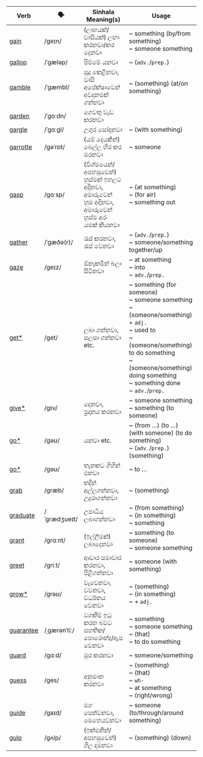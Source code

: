 | Verb                                                          | 🗣️           | Sinhala Meaning(s)                                                                                       | Usage                                                                                                                                                                                                                            |
| ------------------------------------------------------------- | ------------ | -------------------------------------------------------------------------------------------------------- | -------------------------------------------------------------------------------------------------------------------------------------------------------------------------------------------------------------------------------- |
| <a href="/essential-verbs/g/examples#gain">gain</a>           | /ɡeɪn/       | (ලාභයක්/වාසියක්) ලඟා කරනවා/කර දෙනවා                                                                      | ~ something (by/from something)<br/>~ someone something                                                                                                                                                                          |
| <a href="/essential-verbs/g/examples#gallop">gallop</a>       | /ˈɡæləp/     | පිම්මේ යනවා                                                                                              | ~ (`adv.`/`prep.`)                                                                                                                                                                                                               |
| <a href="/essential-verbs/g/examples#gamble">gamble</a>       | /ˈɡæmbl/     | සූදු කෙළිනවා,<br/>වාසි අපේක්ෂාවෙන් අවදානමක් ගන්නවා                                                       | ~ (something) (at/on something)                                                                                                                                                                                                  |
| <a href="/essential-verbs/g/examples#garden">garden</a>       | /ˈɡɑːdn/     | ගෙවතු වැඩ කරනවා                                                                                          |                                                                                                                                                                                                                                  |
| <a href="/essential-verbs/g/examples#gargle">gargle</a>       | /ˈɡɑːɡl/     | උගුර සෝදනවා                                                                                              | ~ (with something)                                                                                                                                                                                                               |
| <a href="/essential-verbs/g/examples#garrotte">garrotte</a>   | /ɡəˈrɒt/     | (යම් දෙයකින්) බෙල්ල හිර කර මරනවා                                                                         | ~ someone                                                                                                                                                                                                                        |
| <a href="/essential-verbs/g/examples#gasp">gasp</a>           | /ɡɑːsp/      | (විශ්මයෙන්/අපහසුවෙන්) හුස්මක් ඉහලට අදිනවා,<br/>අමාරුවෙන් හුම අදිනවා,<br/>අමාරුවෙන් හුස්ම අරං යමක් කියනවා | ~ (at something)<br/>~ (for air)<br/>~ something out                                                                                                                                                                             |
| <a href="/essential-verbs/g/examples#gather">gather</a>       | /ˈɡæðə(r)/   | රැස් කරනවා,<br/>රැස් වෙනවා                                                                               | ~ (`adv.`/`prep.`)<br/>~ someone/something together/up                                                                                                                                                                           |
| <a href="/essential-verbs/g/examples#gaze">gaze</a>           | /ɡeɪz/       | ඕනෑකමින් බලා සිටිනවා                                                                                     | ~ at something<br/>~ into<br/>~ `adv.`/`prep.`                                                                                                                                                                                   |
| <a href="/essential-verbs/g/examples#get">get\*</a>           | /ɡet/        | ලබා ගන්නවා,<br/>සලසා ගන්නවා etc.                                                                         | ~ something (for someone)<br/>~ someone something<br/>~ (someone/something) + `adj.`<br/>~ used to<br/>~ (someone/something) to do something<br/>~ (someone/something) doing something<br/>~ something done<br/>~ `adv.`/`prep.` |
| <a href="/essential-verbs/g/examples#give">give\*</a>         | /ɡɪv/        | දෙනවා,<br/>ප්‍රදානය කරනවා                                                                                | ~ someone something<br/>~ something (to someone)                                                                                                                                                                                 |
| <a href="/essential-verbs/g/examples#go">go\*</a>             | /gəʊ/        | යනවා etc.                                                                                                | ~ (from …) (to …) (with someone) (to do something)<br/>~ (`adv.`/`prep.`) (something)                                                                                                                                            |
| <a href="/essential-verbs/g/examples#go">go\*</a>             | /gəʊ/        | තැනකට ගිහින් එනවා                                                                                        | ~ to …                                                                                                                                                                                                                           |
| <a href="/essential-verbs/g/examples#grab">grab</a>           | /ɡræb/       | තදින් අල්ලගන්නවා,<br/>උදුරාගන්නවා                                                                        | ~ (something)                                                                                                                                                                                                                    |
| <a href="/essential-verbs/g/examples#graduate">graduate</a>   | /ˈɡrædʒueɪt/ | උපාධිය ලබාගන්නවා                                                                                         | ~ (from something)<br/>~ (in something)<br/>~ something                                                                                                                                                                          |
| <a href="/essential-verbs/g/examples#grant">grant</a>         | /ɡrɑːnt/     | (ඉල්ලීමක්) ලබාදෙනවා                                                                                      | ~ something (to someone)<br/>~ someone something                                                                                                                                                                                 |
| <a href="/essential-verbs/g/examples#greet">greet</a>         | /ɡriːt/      | ආචාර සමාචාර කරනවා,<br/>පිළිගන්නවා                                                                        | ~ someone (with something)                                                                                                                                                                                                       |
| <a href="/essential-verbs/g/examples#grow">grow\*</a>         | /ɡrəʊ/       | වැවෙනවා,<br/>වවනවා,<br/>වර්ධනය වෙනවා                                                                     | ~ (something)<br/>~ (in something)<br/>~ + `adj.`                                                                                                                                                                                |
| <a href="/essential-verbs/g/examples#guarantee">guarantee</a> | /ˌɡærənˈtiː/ | වගකීම් ඉටු කරන බවට සහතික/පොරොන්දු/ඇප වෙනවා                                                               | ~ something<br/>~ someone something<br/>~ (that)<br/>~ to do something                                                                                                                                                           |
| <a href="/essential-verbs/g/examples#guard">guard</a>         | /ɡɑːd/       | මුර කරනවා                                                                                                | ~ someone/something                                                                                                                                                                                                              |
| <a href="/essential-verbs/g/examples#guess">guess</a>         | /ɡes/        | අනුමාන කරනවා                                                                                             | ~ (something)<br/>~ (that)<br/>~ `wh-`<br/>~ at something<br/>~ (right/wrong)                                                                                                                                                    |
| <a href="/essential-verbs/g/examples#guide">guide</a>         | /ɡaɪd/       | මග පෙන්වනවා,<br/>මෙහෙයවනවා                                                                               | ~ someone (to/through/around something)                                                                                                                                                                                          |
| <a href="/essential-verbs/g/examples#gulp">gulp</a>           | /ɡʌlp/       | (ඉක්මනින්/අපහසුවෙන්) ගිල දමනවා                                                                           | ~ (something) (down)                                                                                                                                                                                                             |
